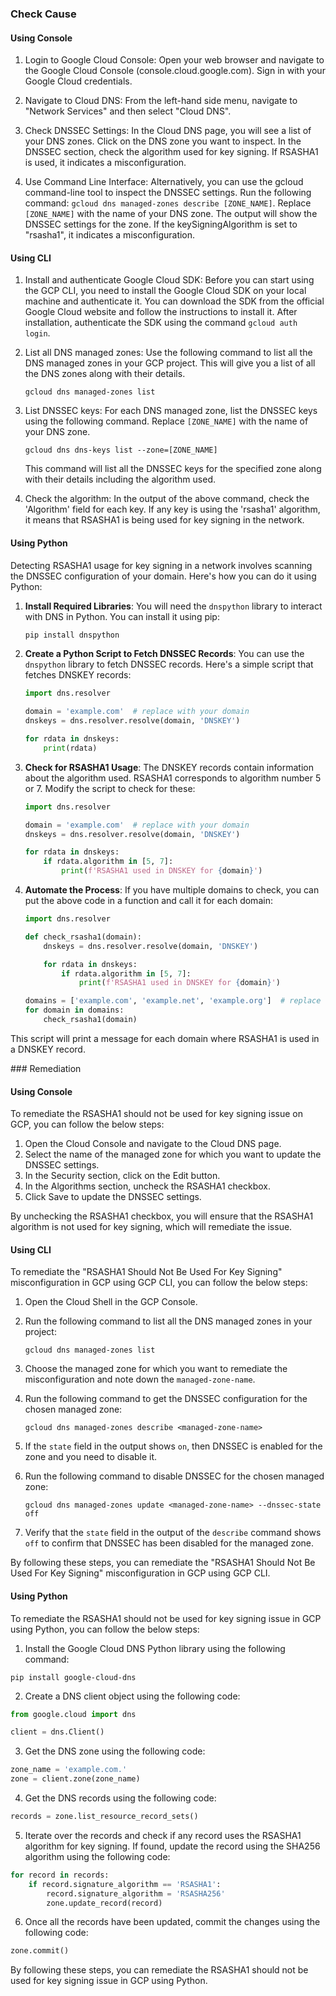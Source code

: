 

<Tabs><Tab title='Cause'>
### Check Cause

#### Using Console

1. Login to Google Cloud Console: Open your web browser and navigate to the Google Cloud Console (console.cloud.google.com). Sign in with your Google Cloud credentials.

2. Navigate to Cloud DNS: From the left-hand side menu, navigate to "Network Services" and then select "Cloud DNS".

3. Check DNSSEC Settings: In the Cloud DNS page, you will see a list of your DNS zones. Click on the DNS zone you want to inspect. In the DNSSEC section, check the algorithm used for key signing. If RSASHA1 is used, it indicates a misconfiguration.

4. Use Command Line Interface: Alternatively, you can use the gcloud command-line tool to inspect the DNSSEC settings. Run the following command: `gcloud dns managed-zones describe [ZONE_NAME]`. Replace `[ZONE_NAME]` with the name of your DNS zone. The output will show the DNSSEC settings for the zone. If the keySigningAlgorithm is set to "rsasha1", it indicates a misconfiguration.

#### Using CLI

1. Install and authenticate Google Cloud SDK: Before you can start using the GCP CLI, you need to install the Google Cloud SDK on your local machine and authenticate it. You can download the SDK from the official Google Cloud website and follow the instructions to install it. After installation, authenticate the SDK using the command `gcloud auth login`.

2. List all DNS managed zones: Use the following command to list all the DNS managed zones in your GCP project. This will give you a list of all the DNS zones along with their details.
   ```
   gcloud dns managed-zones list
   ```
3. List DNSSEC keys: For each DNS managed zone, list the DNSSEC keys using the following command. Replace `[ZONE_NAME]` with the name of your DNS zone.
   ```
   gcloud dns dns-keys list --zone=[ZONE_NAME]
   ```
   This command will list all the DNSSEC keys for the specified zone along with their details including the algorithm used.

4. Check the algorithm: In the output of the above command, check the 'Algorithm' field for each key. If any key is using the 'rsasha1' algorithm, it means that RSASHA1 is being used for key signing in the network.

#### Using Python

Detecting RSASHA1 usage for key signing in a network involves scanning the DNSSEC configuration of your domain. Here's how you can do it using Python:

1. **Install Required Libraries**: You will need the `dnspython` library to interact with DNS in Python. You can install it using pip:
   ```bash
   pip install dnspython
   ```

2. **Create a Python Script to Fetch DNSSEC Records**: You can use the `dnspython` library to fetch DNSSEC records. Here's a simple script that fetches DNSKEY records:

   ```python
   import dns.resolver

   domain = 'example.com'  # replace with your domain
   dnskeys = dns.resolver.resolve(domain, 'DNSKEY')

   for rdata in dnskeys:
       print(rdata)
   ```

3. **Check for RSASHA1 Usage**: The DNSKEY records contain information about the algorithm used. RSASHA1 corresponds to algorithm number 5 or 7. Modify the script to check for these:

   ```python
   import dns.resolver

   domain = 'example.com'  # replace with your domain
   dnskeys = dns.resolver.resolve(domain, 'DNSKEY')

   for rdata in dnskeys:
       if rdata.algorithm in [5, 7]:
           print(f'RSASHA1 used in DNSKEY for {domain}')
   ```

4. **Automate the Process**: If you have multiple domains to check, you can put the above code in a function and call it for each domain:

   ```python
   import dns.resolver

   def check_rsasha1(domain):
       dnskeys = dns.resolver.resolve(domain, 'DNSKEY')

       for rdata in dnskeys:
           if rdata.algorithm in [5, 7]:
               print(f'RSASHA1 used in DNSKEY for {domain}')

   domains = ['example.com', 'example.net', 'example.org']  # replace with your domains
   for domain in domains:
       check_rsasha1(domain)
   ```

This script will print a message for each domain where RSASHA1 is used in a DNSKEY record.

</Tab>

<Tab title='Remediation'>
### Remediation

#### Using Console

To remediate the RSASHA1 should not be used for key signing issue on GCP, you can follow the below steps:

1. Open the Cloud Console and navigate to the Cloud DNS page.
2. Select the name of the managed zone for which you want to update the DNSSEC settings.
3. In the Security section, click on the Edit button.
4. In the Algorithms section, uncheck the RSASHA1 checkbox.
5. Click Save to update the DNSSEC settings.

By unchecking the RSASHA1 checkbox, you will ensure that the RSASHA1 algorithm is not used for key signing, which will remediate the issue.

#### Using CLI

To remediate the "RSASHA1 Should Not Be Used For Key Signing" misconfiguration in GCP using GCP CLI, you can follow the below steps:

1. Open the Cloud Shell in the GCP Console.

2. Run the following command to list all the DNS managed zones in your project:
   ```
   gcloud dns managed-zones list
   ```

3. Choose the managed zone for which you want to remediate the misconfiguration and note down the `managed-zone-name`.

4. Run the following command to get the DNSSEC configuration for the chosen managed zone:
   ```
   gcloud dns managed-zones describe <managed-zone-name>
   ```

5. If the `state` field in the output shows `on`, then DNSSEC is enabled for the zone and you need to disable it.

6. Run the following command to disable DNSSEC for the chosen managed zone:
   ```
   gcloud dns managed-zones update <managed-zone-name> --dnssec-state off
   ```

7. Verify that the `state` field in the output of the `describe` command shows `off` to confirm that DNSSEC has been disabled for the managed zone.

By following these steps, you can remediate the "RSASHA1 Should Not Be Used For Key Signing" misconfiguration in GCP using GCP CLI.

#### Using Python

To remediate the RSASHA1 should not be used for key signing issue in GCP using Python, you can follow the below steps:

1. Install the Google Cloud DNS Python library using the following command:
```
pip install google-cloud-dns
```

2. Create a DNS client object using the following code:
```python
from google.cloud import dns

client = dns.Client()
```

3. Get the DNS zone using the following code:
```python
zone_name = 'example.com.'
zone = client.zone(zone_name)
```

4. Get the DNS records using the following code:
```python
records = zone.list_resource_record_sets()
```

5. Iterate over the records and check if any record uses the RSASHA1 algorithm for key signing. If found, update the record using the SHA256 algorithm using the following code:
```python
for record in records:
    if record.signature_algorithm == 'RSASHA1':
        record.signature_algorithm = 'RSASHA256'
        zone.update_record(record)
```

6. Once all the records have been updated, commit the changes using the following code:
```python
zone.commit()
```

By following these steps, you can remediate the RSASHA1 should not be used for key signing issue in GCP using Python.


</Tab>
</Tabs>